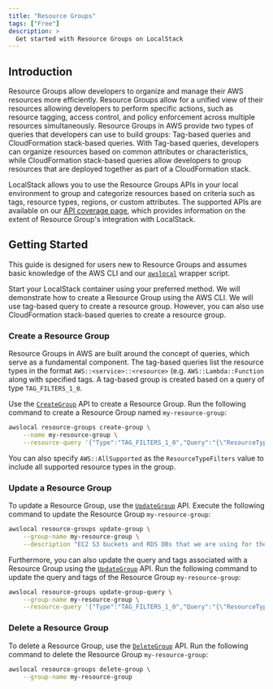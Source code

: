 ```yaml
---
title: "Resource Groups"
tags: ["Free"]
description: >
  Get started with Resource Groups on LocalStack
---
```


## Introduction

Resource Groups allow developers to organize and manage their AWS resources more efficiently.
Resource Groups allow for a unified view of their resources allowing developers to perform specific actions, such as resource tagging, access control, and policy enforcement across multiple resources simultaneously.
Resource Groups in AWS provide two types of queries that developers can use to build groups: Tag-based queries and CloudFormation stack-based queries.
With Tag-based queries, developers can organize resources based on common attributes or characteristics, while CloudFormation stack-based queries allow developers to group resources that are deployed together as part of a CloudFormation stack.

LocalStack allows you to use the Resource Groups APIs in your local environment to group and categorize resources based on criteria such as tags, resource types, regions, or custom attributes.
The supported APIs are available on our [API coverage page](), which provides information on the extent of Resource Group's integration with LocalStack.

## Getting Started

This guide is designed for users new to Resource Groups and assumes basic knowledge of the AWS CLI and our [`awslocal`](https://github.com/localstack/awscli-local) wrapper script.

Start your LocalStack container using your preferred method.
We will demonstrate how to create a Resource Group using the AWS CLI.
We will use tag-based query to create a resource group.
However, you can also use CloudFormation stack-based queries to create a resource group.

### Create a Resource Group

Resource Groups in AWS are built around the concept of queries, which serve as a fundamental component.
The tag-based queries list the resource types in the format `AWS::<service>::<resource>` (e.g. `AWS::Lambda::Function` along with specified tags.
A tag-based group is created based on a query of type `TAG_FILTERS_1_0`.

Use the [`CreateGroup`](https://docs.aws.amazon.com/resource-groups/latest/APIReference/API_CreateGroup.html) API to create a Resource Group.
Run the following command to create a Resource Group named `my-resource-group`:

```bash
awslocal resource-groups create-group \
    --name my-resource-group \
    --resource-query '{"Type":"TAG_FILTERS_1_0","Query":"{\"ResourceTypeFilters\":[\"AWS::EC2::Instance\"],\"TagFilters\":[{\"Key\":\"Stage\",\"Values\":[\"Test\"]}]}"}'
```

You can also specify `AWS::AllSupported` as the `ResourceTypeFilters` value to include all supported resource types in the group.

### Update a Resource Group

To update a Resource Group, use the [`UpdateGroup`](https://docs.aws.amazon.com/resource-groups/latest/APIReference/API_UpdateGroup.html) API.
Execute the following command to update the Resource Group `my-resource-group`:

```bash
awslocal resource-groups update-group \
    --group-name my-resource-group \
    --description "EC2 S3 buckets and RDS DBs that we are using for the test stage"
```

Furthermore, you can also update the query and tags associated with a Resource Group using the [`UpdateGroup`](https://docs.aws.amazon.com/resource-groups/latest/APIReference/API_UpdateGroup.html) API.
Run the following command to update the query and tags of the Resource Group `my-resource-group`:

```bash
awslocal resource-groups update-group-query \
    --group-name my-resource-group \
    --resource-query '{"Type":"TAG_FILTERS_1_0","Query":"{\"ResourceTypeFilters\":[\"AWS::EC2::Instance\",\"AWS::S3::Bucket\",\"AWS::RDS::DBInstance\"],\"TagFilters\":[{\"Key\":\"Stage\",\"Values\":[\"Test\"]}]}"}'
```

### Delete a Resource Group

To delete a Resource Group, use the [`DeleteGroup`](https://docs.aws.amazon.com/resource-groups/latest/APIReference/API_DeleteGroup.html) API.
Run the following command to delete the Resource Group `my-resource-group`:

```bash
awslocal resource-groups delete-group \
    --group-name my-resource-group
```
